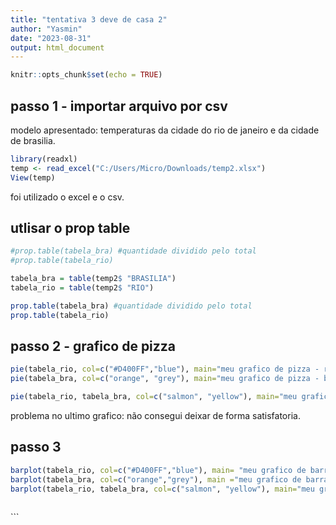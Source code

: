 ---
title: "tentativa 3 deve de casa 2"
author: "Yasmin"
date: "2023-08-31"
output: html_document
---

```{r setup, include=FALSE}
knitr::opts_chunk$set(echo = TRUE)
```


## passo 1 - importar arquivo por csv ##

modelo apresentado: temperaturas da cidade do rio de janeiro e da cidade de brasilia.

```{r}
library(readxl)
temp <- read_excel("C:/Users/Micro/Downloads/temp2.xlsx")
View(temp)

```

foi utilizado o excel e o csv.

## utlisar o prop table ##

```{r}
#prop.table(tabela_bra) #quantidade dividido pelo total
#prop.table(tabela_rio)

tabela_bra = table(temp2$ "BRASILIA")
tabela_rio = table(temp2$ "RIO")

prop.table(tabela_bra) #quantidade dividido pelo total
prop.table(tabela_rio)
```


## passo 2 -  grafico de pizza ##

```{r}

pie(tabela_rio, col=c("#D400FF","blue"), main="meu grafico de pizza - rio temperatura")
pie(tabela_bra, col=c("orange", "grey"), main="meu grafico de pizza - brasilia temperatura")

pie(tabela_rio, tabela_bra, col=c("salmon", "yellow"), main="meu grafico de pizza - rio e brasilia temperatura")


```

problema no ultimo grafico: não consegui deixar de forma satisfatoria.

## passo 3 ##

```{r}

barplot(tabela_rio, col=c("#D400FF","blue"), main= "meu grafico de barras - rio")
barplot(tabela_bra, col=c("orange","grey"), main ="meu grafico de barras - brasilia")
barplot(tabela_rio, tabela_bra, col=c("salmon", "yellow"), main="meu grafico de pizza - rio e brasilia temperatura")



```



```
